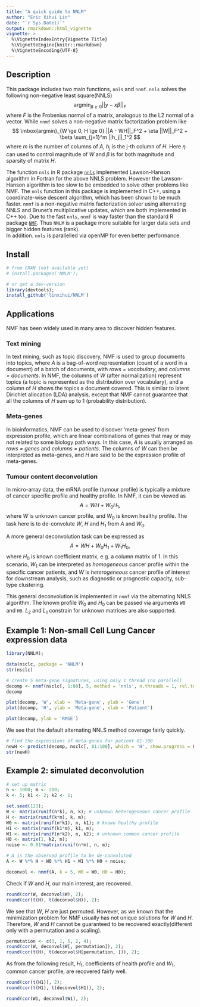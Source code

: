 ```yaml
---
title: "A quick guide to NNLM"
author: "Eric Xihui Lin"
date: "`r Sys.Date()`"
output: rmarkdown::html_vignette
vignette: >
  %\VignetteIndexEntry{Vignette Title}
  %\VignetteEngine{knitr::rmarkdown}
  %\VignetteEncoding{UTF-8}
---
```


## Description

This package includes two main functions, `nnls` and `nnmf`.  `nnls` solves the following non-negative least square(NNLS)
$$ \mbox{argmin}_{\beta \ge 0} ||y - x\beta||_F $$
where $F$ is the Frobenius normal of a matrix, analogous to the L2 normal of a vector. While `nnmf` solves a non-negative
matrix factorization problem like
$$ \mbox{argmin}_{W \ge 0, H \ge 0} ||A - WH||_F^2 + \eta ||W||_F^2 + \beta \sum_{j=1}^m ||h_j||_1^2 $$
where $m$ is the number of columns of $A$, $h_j$ is the j-th column of $H$. Here $\eta$ can used to 
control magnitude of $W$ and $\beta$ is for both magnitude and sparsity of matrix $H$.


The function `nnls` in R package [`nnls`](https://cran.r-project.org/web/packages/nnls/index.html)
implemented Lawson-Hanson algorithm in Fortran for the above NNLS problem.
However the Lawson-Hanson algorithm is too slow to be embedded to solve other problems like NMF.
The `nnls` function in this package is implemented in C++, using a coordinate-wise descent algorithm,
which has been shown to be much faster.  `nnmf` is a non-negative matrix factorization solver
using alternating NNLS and Brunet's multiplicative updates,
which are both implemented in C++ too. Due to the fast `nnls`, `nnmf` is way faster
than the standard R package [`NMF`](https://cran.r-project.org/web/packages/NMF/index.html). 
Thus `NNLM` is a package more suitable for larger data sets and bigger hidden features (rank).  
In addition. `nnls` is parallelled via openMP for even better performance.


## Install

```r
# from CRAN (not available yet)
# install.packages('NNLM');

# or get a dev-version
library(devtools);
install_github('linxihui/NNLM')
```


## Applications

NMF has been widely used in many area to discover hidden features.

### Text mining

In text mining, such as topic discovery, NMF is used to group documents into topics, where
$A$ is a bag-of-word representation (count of a word in a document) of a batch of documents,
with _rows = vocabulary_, and _columns = documents_.  In NMF, the columns of $W$ (after normalization) represent topics (a topic
is represented as the distribution over vocabulary), and a column of $H$ shows the topics a document covered. This is similar
to latent Dirichlet allocation (LDA) analysis, except that NMF cannot guarantee that all the columns of $H$ sum up to 1 
(probability distribution).

### Meta-genes

In bioinformatics, NMF can be used to discover 'meta-genes' from expression profile, which are linear combinations of genes that
may or may not related to some biology path ways.  In this case, $A$ is usually arranged as _rows = genes_ and _columns = patients_.
The columns of $W$ can then be interpreted as meta-genes, and $H$ are said to be the expression profile of meta-genes.

### Tumour content deconvolution

In micro-array data, the mRNA profile (tumour profile) is typically a mixture of 
cancer specific profile and healthy profile. In NMF, it can be viewed as
$$ A = W H + W_0 H_1,$$
where $W$ is unknown cancer profile, and $W_0$ is known healthy profile. The task here is
to de-convolute $W$, $H$ and $H_1$ from $A$ and $W_0$. 


A more general deconvolution task can be expressed as
$$ A = W H + W_0 H_1 + W_1 H_0,$$
where $H_0$ is known coefficient matrix, e.g. a column matrix of 1. In this scenario,
$W_1$ can be interpreted as _homogeneous_ cancer profile within the specific cancer patients,
and $W$ is _heterogeneous_ cancer profile of interest for downstream analysis, such as
diagnostic or prognostic capacity, sub-type clustering.


This general deconvolution is implemented in `nnmf` via the alternating NNLS algorithm. 
The known profile $W_0$ and $H_0$ can be passed via arguments `W0` and `H0`. $L_2$ and $L_1$
constrain for unknown matrices are also supported.


## Example 1: Non-small Cell Lung Cancer expression data

```r
library(NNLM);

data(nsclc, package = 'NNLM')
str(nsclc)

# create 5 meta-gene signatures, using only 1 thread (no parallel)
decomp <- nnmf(nsclc[, 1:80], 5, method = 'nnls', n.threads = 1, rel.tol = 1e-6)
decomp

plot(decomp, 'W', xlab = 'Meta-gene', ylab = 'Gene')
plot(decomp, 'H', ylab = 'Meta-gene', xlab = 'Patient')
```

```r
plot(decomp, ylab = 'RMSE')
```

We see that the default alternating NNLS method coverage fairly quickly.

```r
# find the expressions of meta-genes for patient 81-100
newH <- predict(decomp, nsclc[, 81:100], which = 'H', show.progress = FALSE)
str(newH)
```

## Example 2: simulated deconvolution

```r
# set up matrix
n <- 1000; m <- 200;
k <- 5; k1 <- 2; k2 <- 1;

set.seed(123);
W <- matrix(runif(n*k), n, k); # unknown heterogeneous cancer profile
H <- matrix(runif(k*m), k, m);
W0 <- matrix(runif(n*k1), n, k1); # known healthy profile
H1 <- matrix(runif(k1*m), k1, m);
W1 <- matrix(runif(n*k2), n, k2); # unknown common cancer profile
H0 <- matrix(1, k2, m);
noise <- 0.01*matrix(runif(n*m), n, m);

# A is the observed profile to be de-convoluted
A <- W %*% H + W0 %*% H1 + W1 %*% H0 + noise;

deconvol <- nnmf(A, k = 5, W0 = W0, H0 = H0);
```

Check if $W$ and $H$, our main interest, are recovered.

```r
round(cor(W, deconvol$W), 2);
round(cor(t(H), t(deconvol$H)), 2);
```

We see that $W$, $H$ are just permuted. However, as we known that
the minimization problem for NMF usually has not unique solutions
for $W$ and $H$. Therefore, $W$ and $H$ cannot be guaranteed to
be recovered exactly(different only with a permutation and a scaling).

```r
permutation <- c(3, 1, 5, 2, 4);
round(cor(W, deconvol$W[, permutation]), 2);
round(cor(t(H), t(deconvol$H[permutation, ])), 2);
```


As from the following result, $H_1$, coefficients of health profile and
$W_1$, common cancer profile, are recovered fairly well.

```r
round(cor(t(H1)), 2);
round(cor(t(H1), t(deconvol$H1)), 2);

round(cor(W1, deconvol$W1), 2);
```
